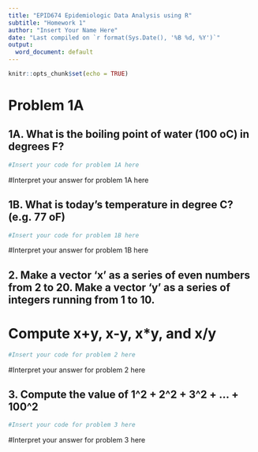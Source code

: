 ```yaml
---
title: "EPID674 Epidemiologic Data Analysis using R"
subtitle: "Homework 1"
author: "Insert Your Name Here"
date: "Last compiled on `r format(Sys.Date(), '%B %d, %Y')`"
output:
  word_document: default
---
```


```r
knitr::opts_chunk$set(echo = TRUE)
```

# Problem 1A
## 1A.  What is the boiling point of water (100 oC) in degrees F?
```r
#Insert your code for problem 1A here
```
#Interpret your answer for problem 1A here


## 1B.  What is today's temperature in degree C? (e.g. 77 oF)
```r
#Insert your code for problem 1B here
```
#Interpret your answer for problem 1B here


## 2.  Make a vector ‘x’ as a series of even numbers from 2 to 20.  Make a vector ‘y’ as a series of integers running from 1 to 10. 
# Compute x+y, x-y, x*y, and x/y
```r
#Insert your code for problem 2 here
```
#Interpret your answer for problem 2 here


## 3.  Compute the value of 1^2 + 2^2 + 3^2 + ... + 100^2
```r
#Insert your code for problem 3 here
```
#Interpret your answer for problem 3 here
